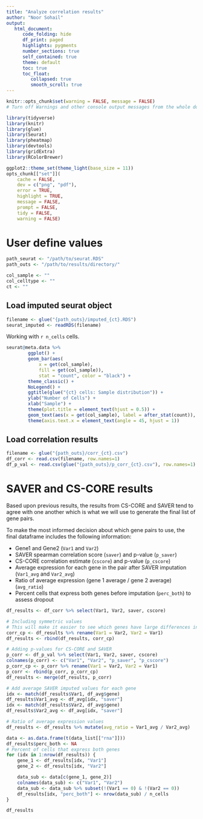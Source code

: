 ```yaml
---
title: "Analyze correlation results"
author: "Noor Sohail"
output:
   html_document:
      code_folding: hide
      df_print: paged
      highlights: pygments
      number_sections: true
      self_contained: true
      theme: default
      toc: true
      toc_float:
         collapsed: true
         smooth_scroll: true
---
```


```r
knitr::opts_chunk$set(warning = FALSE, message = FALSE)
# Turn off Warnings and other console output messages from the whole document
```

```r
library(tidyverse)
library(knitr)
library(glue)
library(Seurat)
library(pheatmap)
library(devtools)
library(gridExtra)
library(RColorBrewer)

ggplot2::theme_set(theme_light(base_size = 11))
opts_chunk[["set"]](
    cache = FALSE,
    dev = c("png", "pdf"),
    error = TRUE,
    highlight = TRUE,
    message = FALSE,
    prompt = FALSE,
    tidy = FALSE,
    warning = FALSE)
```


# User define values

```r
path_seurat <- "/path/to/seurat.RDS"
path_outs <- "/path/to/results/directory/"

col_sample <- ""
col_celltype <- ""
ct <- ""
```

## Load imputed seurat object

```r
filename <- glue("{path_outs}/imputed_{ct}.RDS")
seurat_imputed <- readRDS(filename)
```

Working with `r n_cells` cells.

```r
seurat@meta.data %>%
        ggplot() +
        geom_bar(aes(
            x = get(col_sample),
            fill = get(col_sample)),
            stat = "count", color = "black") +
        theme_classic() +
        NoLegend() +
        ggtitle(glue("{ct} cells: Sample distribution")) +
        ylab("Number of Cells") +
        xlab("Sample") +
        theme(plot.title = element_text(hjust = 0.5)) +
        geom_text(aes(x = get(col_sample), label = after_stat(count)), stat = "count", vjust = -0.5) +
        theme(axis.text.x = element_text(angle = 45, hjust = 1))
```

## Load correlation results

```r
filename <- glue("{path_outs}/corr_{ct}.csv")
df_corr <- read.csv(filename, row.names=1)
df_p_val <- read.csv(glue("{path_outs}/p_corr_{ct}.csv"), row.names=1)
```


# SAVER and CS-CORE results

Based upon previous results, the results from CS-CORE and SAVER tend to agree with one another which is what we will use to generate the final list of gene pairs.

To make the most informed decision about which gene pairs to use, the final dataframe includes the following information:

- Gene1 and Gene2 (`Var1` and `Var2`)
- SAVER spearman correlation score (`saver`) and p-value (`p_saver`)
- CS-CORE correlation estimate (`cscore`) and p-value (`p_cscore`)
- Average expression for each gene in the pair after SAVER imputation (`Var1_avg` and `Var2_avg`)
- Ratio of average expression (gene 1 average / gene 2 average) (`avg_ratio`)
- Percent cells that express both genes before imputation (`perc_both`) to assess dropout

```r
df_results <- df_corr %>% select(Var1, Var2, saver, cscore)

# Including symmetric values
# This will make it easier to see which genes have large differences in average expression
corr_cp <- df_results %>% rename(Var1 = Var2, Var2 = Var1)
df_results <- rbind(df_results, corr_cp)

# Adding p-values for CS-CORE and SAVER
p_corr <- df_p_val %>% select(Var1, Var2, saver, cscore)
colnames(p_corr) <- c("Var1", "Var2", "p_saver", "p_cscore")
p_corr_cp <- p_corr %>% rename(Var1 = Var2, Var2 = Var1)
p_corr <- rbind(p_corr, p_corr_cp)
df_results <- merge(df_results, p_corr)

# Add average SAVER imputed values for each gene
idx <- match(df_results$Var1, df_avg$gene)
df_results$Var1_avg <- df_avg[idx, "saver"]
idx <- match(df_results$Var2, df_avg$gene)
df_results$Var2_avg <- df_avg[idx, "saver"]

# Ratio of average expression values
df_results <- df_results %>% mutate(avg_ratio = Var1_avg / Var2_avg)

data <- as.data.frame(t(data_list[["rna"]]))
df_results$perc_both <- NA
# Percent of cells that express both genes
for (idx in 1:nrow(df_results)) {
    gene_1 <- df_results[idx, "Var1"]
    gene_2 <- df_results[idx, "Var2"]

    data_sub <- data[c(gene_1, gene_2)]
    colnames(data_sub) <- c("Var1", "Var2")
    data_sub <- data_sub %>% subset(!(Var1 == 0) & !(Var2 == 0))
    df_results[idx, "perc_both"] <- nrow(data_sub) / n_cells
}

df_results
```